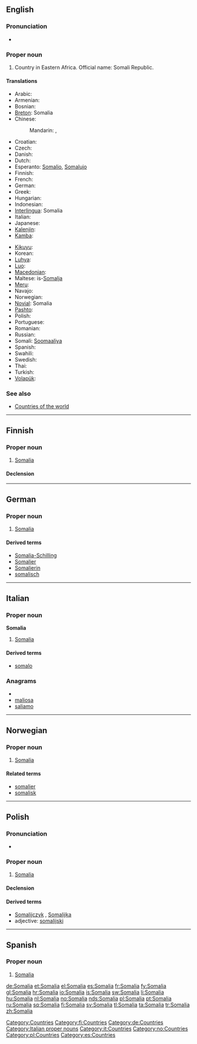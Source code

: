 {{also|Somália}}
==English==
{{wikipedia}}

===Pronunciation===
* {{rhymes|ɑːliə}}

===Proper noun===
{{en-proper noun}}

# Country in Eastern Africa. Official name: Somali Republic.

====Translations====
{{trans-top|country in Eastern Africa}}
* Arabic: {{t|ar|الصومال‎|m|tr=al-Sumaal}}
* Armenian: {{t-|hy|Սոմալի|tr=Somali}}
* Bosnian: {{t-|bs|Somalija|f}}
* [[Breton]]: Somalia
* Chinese:
*: Mandarin: {{t-|cmn|索馬里|sc=Hani}}, {{t-|cmn|索马里|tr=Suǒmǎlǐ|sc=Hani}}
* Croatian: {{t+|hr|Somalija|f}}
* Czech: {{t-|cs|Somálsko|n}}
* Danish: {{t-|da|Somalia}}
* Dutch: {{t+|nl|Somalië}}
* Esperanto: [[Somalio]], [[Somalujo]]
* Finnish: {{t+|fi|Somalia}}
* French: {{t+|fr|Somalie|f}}
* German: {{t+|de|Somalia}}
* Greek: {{t|el|Σομαλία|f|tr=Somalía}}
* Hungarian: {{t+|hu|Szomália}}
* Indonesian: {{t-|id|Somalia|xs=Indonesian}}
* [[Interlingua]]: Somalia
* Italian: {{t-|it|Somalia|f}}
* Japanese: {{t+|ja|ソマリア|tr=Somaria}}
* [[Kalenjin]]: {{tø|kln|Somalia}}
* [[Kamba]]: {{tø|kam|Somalia}}
{{trans-mid}}
* [[Kikuyu]]: {{tø|ki|Somalia}}
* Korean: {{t+|ko|소말리아|tr=Somallia|sc=Hang}}
* [[Luhya]]: {{tø|luy|Somalia}}
* [[Luo]]: {{tø|luo|Somalia}}
* [[Macedonian]]: {{t+|mk|Сомалија|f|tr=Somálija}}
* Maltese: is-[[Somalja]]
* [[Meru]]: {{tø|mer|Somalia}}
* Navajo: {{tø|nv|Soomáálii bikéyah}}
* Norwegian: {{t+|no|Somalia}}
* [[Novial]]: Somalia
* [[Pashto]]: {{t-|ps|سوماليا|f|tr=somālyā|sc=ps-Arab|xs=Pashto}}
* Polish: {{t+|pl|Somalia|f}}
* Portuguese: {{t+|pt|Somália}}
* Romanian: {{t-|ro|Somalia|f}}
* Russian: {{t|ru|Сомали|m|tr=Somalí}} {{indeclinable}}
* Somali: [[Soomaaliya]]
* Spanish: {{t+|es|Somalia|f}}
* Swahili: {{t+|sw|Somalia|xs=Swahili}}
* Swedish: {{t+|sv|Somalia}}
* Thai: {{t|th|โซมาเลีย|tr=somalia}}
* Turkish: {{t+|tr|Somali}}
* [[Volapük]]: {{t+|vo|Somalän|xs=Volapük}}
{{trans-bottom}}

===See also===
* [[Appendix:Countries of the world|Countries of the world]]

[[Category:Countries]]

----

==Finnish==
{{wikipedia|lang=fi}}

===Proper noun===
{{infl|fi|proper noun}}

# [[#English|Somalia]]

====Declension====
{{fi-decl-kulkija|Somali|np=1}}

[[Category:fi:Countries]]

----

==German==
{{wikipedia|lang=de}}

===Proper noun===
{{infl|de|proper noun|g=n}}

# [[#English|Somalia]]

====Derived terms====
* [[Somalia-Schilling]]
* [[Somalier]]
* [[Somalierin]]
* [[somalisch]]

[[Category:de:Countries]]

----

==Italian==
{{wikipedia|lang=it}}

===Proper noun===
'''Somalia''' {{f}}

# [[#English|Somalia]]

====Derived terms====
* [[somalo]]

===Anagrams===
* {{alphagram|aailmos}}
* [[maliosa#Italian|maliosa]]
* [[saliamo#Italian|saliamo]]

[[Category:Italian proper nouns]]
[[Category:it:Countries]]

----

==Norwegian==

===Proper noun===
{{infl|no|proper noun}}

# [[#English|Somalia]]

====Related terms====
* [[somalier]]
* [[somalisk]]

[[Category:no:Countries]]

----

==Polish==

===Pronunciation===
* {{IPA|/sɔˈmalja/|lang=pl}}

===Proper noun===
{{infl|pl|proper noun|g=f}}

# [[#English|Somalia]]

====Declension====
{{pl-decl-noun-sing
|Somalia
|Somalii
|Somalii
|Somalię
|Somalią
|Somalii
|Somalio
}}

====Derived terms====
* [[Somalijczyk]] {{m}}, [[Somalijka]] {{f}}
* adjective: [[somalijski]]

[[Category:pl:Countries]]

----
==Spanish==
{{wikipedia|lang=es}}
===Proper noun===
{{es-proper noun|f}}

# [[#English|Somalia]]

[[Category:es:Countries]]

[[de:Somalia]]
[[et:Somalia]]
[[el:Somalia]]
[[es:Somalia]]
[[fr:Somalia]]
[[fy:Somalia]]
[[gl:Somalia]]
[[hr:Somalia]]
[[io:Somalia]]
[[is:Somalia]]
[[sw:Somalia]]
[[li:Somalia]]
[[hu:Somalia]]
[[nl:Somalia]]
[[no:Somalia]]
[[nds:Somalia]]
[[pl:Somalia]]
[[pt:Somalia]]
[[ru:Somalia]]
[[sq:Somalia]]
[[fi:Somalia]]
[[sv:Somalia]]
[[tl:Somalia]]
[[ta:Somalia]]
[[tr:Somalia]]
[[zh:Somalia]]